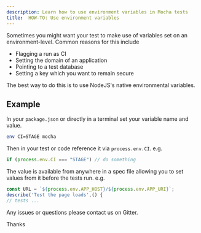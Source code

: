 ```yaml
---
description: Learn how to use environment variables in Mocha tests
title:  HOW-TO: Use environment variables
---
```


Sometimes you might want your test to make use of variables set on an environment-level. Common reasons for this include
- Flagging a run as CI
- Setting the domain of an application
- Pointing to a test database
- Setting a key which you want to remain secure

The best way to do this is to use NodeJS's native environmental variables.

## Example

In your `package.json` or directly in a terminal set your variable name and value.
```bash
env CI=STAGE mocha
```

Then in your test or code reference it via `process.env.CI`. e.g.
```javascript
if (process.env.CI === "STAGE") // do something
```

The value is available from anywhere in a spec file allowing you to set values from it before the tests run. e.g.

```javascript
const URL = `${process.env.APP_HOST}/${process.env.APP_URI}`;
describe('Test the page loads',() {
// tests ...
```

Any issues or questions please contact us on Gitter.

Thanks
